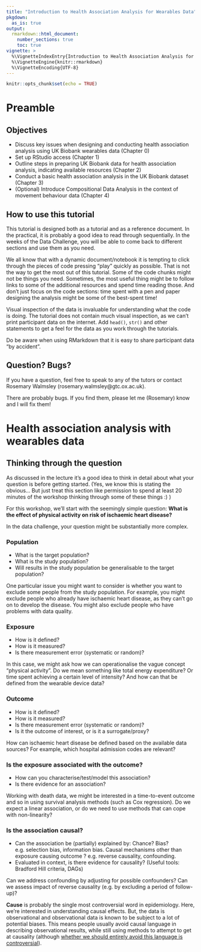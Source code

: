 ```yaml
---
title: "Introduction to Health Association Analysis for Wearables Data"
pkgdown:
  as_is: true
output: 
  rmarkdown::html_document:
    number_sections: true
    toc: true
vignette: >
  %\VignetteIndexEntry{Introduction to Health Association Analysis for Wearables Data}
  %\VignetteEngine{knitr::rmarkdown}
  %\VignetteEncoding{UTF-8}
---
```

```r
knitr::opts_chunk$set(echo = TRUE)
```

# Preamble 
## Objectives 
- Discuss key issues when designing and conducting health association analysis using UK Biobank wearables data (Chapter 0)
- Set up RStudio access (Chapter 1)
- Outline steps in preparing UK Biobank data for health association analysis, indicating available resources (Chapter 2)
- Conduct a basic health association analysis in the UK Biobank dataset (Chapter 3)
- (Optional) Introduce Compositional Data Analysis in the context of movement behaviour data (Chapter 4)

## How to use this tutorial 
This tutorial is designed both as a tutorial and as a reference document. In the practical, it is probably a good idea to read through sequentially. In the weeks of the Data Challenge, you will be able to come back to different sections and use them as you need.

We all know that with a dynamic document/notebook it is tempting to click through the pieces of code pressing "play" quickly as possible. That is not the way to get the most out of this tutorial. Some of the code chunks might not be things you need. Sometimes, the most useful thing might be to follow links to some of the additional resources and spend time reading those. And don't just focus on the code sections: time spent with a pen and paper designing the analysis might be some of the best-spent time!

Visual inspection of the data is invaluable for understanding what the code is doing. The tutorial does not contain much visual inspection, as we can't print participant data on the internet. Add `head()`, `str()` and other statements to get a feel for the data as you work through the tutorials. 

Do be aware when using RMarkdown that it is easy to share participant data "by accident".

## Question? Bugs?
If you have a question, feel free to speak to any of the tutors or contact Rosemary Walmsley (rosemary.walmsley@gtc.ox.ac.uk). 

There are probably bugs. If you find them, please let me (Rosemary) know and I will fix them!

# Health association analysis with wearables data

## Thinking through the question
As discussed in the lecture it's a good idea to think in detail about what your question is before getting started. (Yes, we know this is stating the obvious... But just treat this section like permission to spend at least 20 minutes of the workshop thinking through some of these things :) )

For this workshop, we'll start with the seemingly simple question: **What is the effect of physical activity on risk of ischaemic heart disease?** 

In the data challenge, your question might be substantially more complex.

### Population 

- What is the target population? 
- What is the study population?
- Will results in the study population be generalisable to the target population? 

One particular issue you might want to consider is whether you want to exclude some people from the study population. For example, you might exclude people who already have ischaemic heart disease, as they can't go on to develop the disease. You might also exclude people who have problems with data quality. 

### Exposure 

- How is it defined? 
- How is it measured?
- Is there measurement error (systematic or random)?

In this case, we might ask how we can operationalise the vague concept "physical activity". Do we mean something like total energy expenditure? Or time spent achieving a certain level of intensity? And how can that be defined from the wearable device data?

### Outcome 

- How is it defined? 
- How is it measured?
- Is there measurement error (systematic or random)?
- Is it the outcome of interest, or is it a surrogate/proxy?  

How can ischaemic heart disease be defined based on the available data sources? For example, which hospital admission codes are relevant? 

### Is the exposure associated with the outcome? 

- How can you characterise/test/model this association?
- Is there evidence for an association?

Working with death data, we might be interested in a time-to-event outcome and so in using survival analysis methods (such as Cox regression). Do we expect a linear association, or do we need to use methods that can cope with non-linearity? 

### Is the association causal? 

- Can the association be (partially) explained by: Chance? Bias? e.g. selection bias, information bias. Causal mechanisms other than exposure causing outcome ? e.g. reverse causality, confounding.
- Evaluated in context, is there evidence for causality? (Useful tools: Bradford Hill criteria, DAGs)

Can we address confounding by adjusting for possible confounders? Can we assess impact of reverse causality (e.g. by excluding a period of follow-up)? 

**Cause** is probably the single most controversial word in epidemiology. Here, we're interested in understanding causal effects. But, the data is observational and observational data is known to be subject to a lot of potential biases. This means people usually avoid causal language in describing observational results, while still using methods to attempt to get at causality (although [whether we should entirely avoid this language is controversial](https://ajph.aphapublications.org/doi/10.2105/AJPH.2018.304337)).






